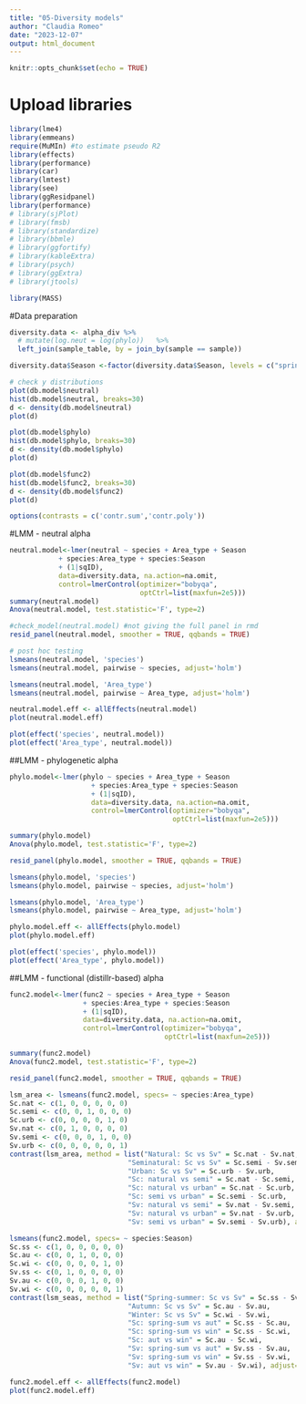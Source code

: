 ```yaml
---
title: "05-Diversity models"
author: "Claudia Romeo"
date: "2023-12-07"
output: html_document
---
```


```r
knitr::opts_chunk$set(echo = TRUE)
```


# Upload libraries

```r

library(lme4)
library(emmeans)
require(MuMIn) #to estimate pseudo R2
library(effects)
library(performance)
library(car)
library(lmtest)
library(see)
library(ggResidpanel)
library(performance)
# library(sjPlot)  
# library(fmsb)
# library(standardize)
# library(bbmle)
# library(ggfortify)
# library(kableExtra)
# library(psych)
# library(ggExtra)
# library(jtools)

library(MASS)
```

#Data preparation

```r

diversity.data <- alpha_div %>%
  # mutate(log.neut = log(phylo))   %>%
  left_join(sample_table, by = join_by(sample == sample)) 

diversity.data$Season <-factor(diversity.data$Season, levels = c("spring-sum", "autumn", "winter"))

# check y distributions
plot(db.model$neutral)
hist(db.model$neutral, breaks=30)
d <- density(db.model$neutral)
plot(d)

plot(db.model$phylo)
hist(db.model$phylo, breaks=30)
d <- density(db.model$phylo)
plot(d)

plot(db.model$func2)
hist(db.model$func2, breaks=30)
d <- density(db.model$func2)
plot(d)

options(contrasts = c('contr.sum','contr.poly'))


```


#LMM - neutral alpha

```r

neutral.model<-lmer(neutral ~ species + Area_type + Season 
            + species:Area_type + species:Season
            + (1|sqID), 
            data=diversity.data, na.action=na.omit, 
            control=lmerControl(optimizer="bobyqa", 
                                optCtrl=list(maxfun=2e5)))
summary(neutral.model)
Anova(neutral.model, test.statistic='F', type=2)
```


```r

#check_model(neutral.model) #not giving the full panel in rmd
resid_panel(neutral.model, smoother = TRUE, qqbands = TRUE)

```

```r
# post hoc testing
lsmeans(neutral.model, 'species')
lsmeans(neutral.model, pairwise ~ species, adjust='holm')

lsmeans(neutral.model, 'Area_type')
lsmeans(neutral.model, pairwise ~ Area_type, adjust='holm')
```

```r

neutral.model.eff <- allEffects(neutral.model) 
plot(neutral.model.eff)

plot(effect('species', neutral.model))
plot(effect('Area_type', neutral.model))

```


##LMM - phylogenetic alpha

```r

phylo.model<-lmer(phylo ~ species + Area_type + Season 
                    + species:Area_type + species:Season 
                    + (1|sqID), 
                    data=diversity.data, na.action=na.omit, 
                    control=lmerControl(optimizer="bobyqa", 
                                        optCtrl=list(maxfun=2e5)))

summary(phylo.model)
Anova(phylo.model, test.statistic='F', type=2)

```

```r

resid_panel(phylo.model, smoother = TRUE, qqbands = TRUE)

```

```r

lsmeans(phylo.model, 'species')
lsmeans(phylo.model, pairwise ~ species, adjust='holm')

lsmeans(phylo.model, 'Area_type')
lsmeans(phylo.model, pairwise ~ Area_type, adjust='holm')

```

```r

phylo.model.eff <- allEffects(phylo.model) 
plot(phylo.model.eff)

plot(effect('species', phylo.model))
plot(effect('Area_type', phylo.model))

```

##LMM - functional (distillr-based) alpha

```r

func2.model<-lmer(func2 ~ species + Area_type + Season 
                  + species:Area_type + species:Season 
                  + (1|sqID), 
                  data=diversity.data, na.action=na.omit, 
                  control=lmerControl(optimizer="bobyqa", 
                                      optCtrl=list(maxfun=2e5)))

summary(func2.model)
Anova(func2.model, test.statistic='F', type=2)

```

```r

resid_panel(func2.model, smoother = TRUE, qqbands = TRUE)

```

```r

lsm_area <- lsmeans(func2.model, specs= ~ species:Area_type)
Sc.nat <- c(1, 0, 0, 0, 0, 0)
Sc.semi <- c(0, 0, 1, 0, 0, 0)
Sc.urb <- c(0, 0, 0, 0, 1, 0)
Sv.nat <- c(0, 1, 0, 0, 0, 0)
Sv.semi <- c(0, 0, 0, 1, 0, 0)
Sv.urb <- c(0, 0, 0, 0, 0, 1)
contrast(lsm_area, method = list("Natural: Sc vs Sv" = Sc.nat - Sv.nat,
                             "Seminatural: Sc vs Sv" = Sc.semi - Sv.semi,
                             "Urban: Sc vs Sv" = Sc.urb - Sv.urb,
                             "Sc: natural vs semi" = Sc.nat - Sc.semi,
                             "Sc: natural vs urban" = Sc.nat - Sc.urb,
                             "Sc: semi vs urban" = Sc.semi - Sc.urb,
                             "Sv: natural vs semi" = Sv.nat - Sv.semi,
                             "Sv: natural vs urban" = Sv.nat - Sv.urb,
                             "Sv: semi vs urban" = Sv.semi - Sv.urb), adjust='holm')

lsmeans(func2.model, specs= ~ species:Season)
Sc.ss <- c(1, 0, 0, 0, 0, 0)
Sc.au <- c(0, 0, 1, 0, 0, 0)
Sc.wi <- c(0, 0, 0, 0, 1, 0)
Sv.ss <- c(0, 1, 0, 0, 0, 0)
Sv.au <- c(0, 0, 0, 1, 0, 0)
Sv.wi <- c(0, 0, 0, 0, 0, 1)
contrast(lsm_seas, method = list("Spring-summer: Sc vs Sv" = Sc.ss - Sv.ss,
                             "Autumn: Sc vs Sv" = Sc.au - Sv.au,
                             "Winter: Sc vs Sv" = Sc.wi - Sv.wi,
                             "Sc: spring-sum vs aut" = Sc.ss - Sc.au,
                             "Sc: spring-sum vs win" = Sc.ss - Sc.wi,
                             "Sc: aut vs win" = Sc.au - Sc.wi,
                             "Sv: spring-sum vs aut" = Sv.ss - Sv.au,
                             "Sv: spring-sum vs win" = Sv.ss - Sv.wi,
                             "Sv: aut vs win" = Sv.au - Sv.wi), adjust='holm')

```

```r

func2.model.eff <- allEffects(func2.model) 
plot(func2.model.eff)

```

